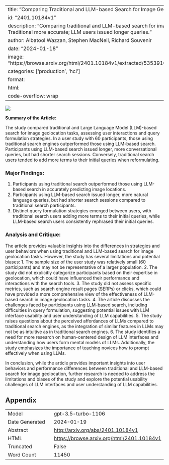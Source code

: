 
---
title: "Comparing Traditional and LLM-based Search for Image Geolocation"
id: "2401.10184v1"
description: "Comparing traditional and LLM-based search for image geolocation. Traditional more accurate; LLM users issued longer queries."
author: Albatool Wazzan, Stephen MacNeil, Richard Souvenir
date: "2024-01-18"
image: "https://browse.arxiv.org/html/2401.10184v1/extracted/5353910/figs/paris.png"
categories: ['production', 'hci']
format:
  html:
    code-overflow: wrap
---

![](https://browse.arxiv.org/html/2401.10184v1/extracted/5353910/figs/paris.png)

**Summary of the Article:**

The study compared traditional and Large Language Model (LLM)-based search for image geolocation tasks, assessing user interactions and query formulation strategies. In a user study with 60 participants, those using traditional search engines outperformed those using LLM-based search. Participants using LLM-based search issued longer, more conversational queries, but had shorter search sessions. Conversely, traditional search users tended to add more terms to their initial queries when reformulating.

### Major Findings:
1. Participants using traditional search outperformed those using LLM-based search in accurately predicting image locations.
2. Participants using LLM-based search issued longer, more natural language queries, but had shorter search sessions compared to traditional search participants.
3. Distinct query formulation strategies emerged between users, with traditional search users adding more terms to their initial queries, while LLM-based search users consistently rephrased their initial queries.

### Analysis and Critique:
The article provides valuable insights into the differences in strategies and user behaviors when using traditional and LLM-based search for image geolocation tasks. However, the study has several limitations and potential biases:
1. The sample size of the user study was relatively small (60 participants) and may not be representative of a larger population.
2. The study did not explicitly categorize participants based on their expertise in geolocation, which could have influenced their performance and interactions with the search tools.
3. The study did not assess specific metrics, such as search engine result pages (SERPs) or clicks, which could have provided a more comprehensive view of the effectiveness of LLM-based search in image geolocation tasks.
4. The article discusses the challenges faced by participants using LLM-based search, including difficulties in query formulation, suggesting potential issues with LLM interface usability and user understanding of LLM capabilities.
5. The study raises questions about the perceived affordances of LLMs compared to traditional search engines, as the integration of similar features in LLMs may not be as intuitive as in traditional search engines.
6. The study identifies a need for more research on human-centered design of LLM interfaces and understanding how users form mental models of LLMs. Additionally, the study emphasizes the importance of teaching novices how to prompt effectively when using LLMs.

In conclusion, while the article provides important insights into user behaviors and performance differences between traditional and LLM-based search for image geolocation, further research is needed to address the limitations and biases of the study and explore the potential usability challenges of LLM interfaces and user understanding of LLM capabilities.

## Appendix

|          |          |
|----------|----------|
| Model     | gpt-3.5-turbo-1106       |
| Date Generated     | 2024-01-19       |
| Abstract | [http://arxiv.org/abs/2401.10184v1](http://arxiv.org/abs/2401.10184v1)        |
| HTML     | [https://browse.arxiv.org/html/2401.10184v1](https://browse.arxiv.org/html/2401.10184v1)       |
| Truncated       | False       |
| Word Count       | 11450       |